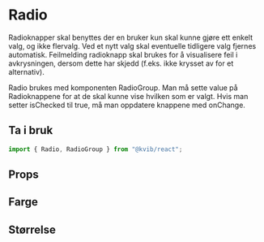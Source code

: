 
<Meta of={RadioStories} />

# Radio

Radioknapper skal benyttes der en bruker kun skal kunne gjøre ett enkelt valg, og ikke flervalg.
Ved et nytt valg skal eventuelle tidligere valg fjernes automatisk. Feilmelding radioknapp skal brukes for å visualisere
feil i avkrysningen, dersom dette har skjedd (f.eks. ikke krysset av for et alternativ).

Radio brukes med komponenten RadioGroup. Man må sette value på Radioknappene for at de skal kunne vise hvilken som er valgt.
Hvis man setter isChecked til true, må man oppdatere knappene med onChange.

## Ta i bruk

```jsx
import { Radio, RadioGroup } from "@kvib/react";
```

## Props

<Canvas of={RadioStories.Radio} />
<Controls of={RadioStories.Radio} />

## Farge

<Canvas of={RadioStories.Color} />

## Størrelse

<Canvas of={RadioStories.Size} />
